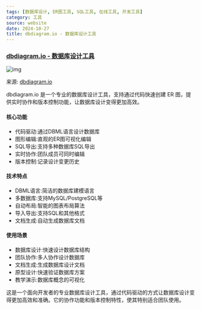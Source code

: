 ```yaml
---
tags: [数据库设计, ER图工具, SQL工具, 在线工具, 开发工具]
category: 工具
source: website
date: 2024-10-27
title: dbdiagram.io - 数据库设计工具
---
```


### [dbdiagram.io - 数据库设计工具](https://dbdiagram.io/home)

![img](https://img.mengpeng.tech/i/2024/12/06/6752942c3cc9b.webp)

来源: [dbdiagram.io](https://dbdiagram.io/home)

dbdiagram.io 是一个专业的数据库设计工具，支持通过代码快速创建 ER 图，提供实时协作和版本控制功能，让数据库设计变得更加高效。

#### 核心功能
- 代码驱动:通过DBML语言设计数据库
- 图形编辑:直观的ER图可视化编辑
- SQL导出:支持多种数据库SQL导出
- 实时协作:团队成员可同时编辑
- 版本控制:记录设计变更历史

#### 技术特点
- DBML语言:简洁的数据库建模语言
- 多数据库:支持MySQL/PostgreSQL等
- 自动布局:智能的图表布局算法
- 导入导出:支持SQL和其他格式
- 文档生成:自动生成数据库文档

#### 使用场景
- 数据库设计:快速设计数据库结构
- 团队协作:多人协作设计数据库
- 文档生成:生成数据库设计文档
- 原型设计:快速验证数据库方案
- 教学演示:数据库概念的可视化

这是一个面向开发者的专业数据库设计工具，通过代码驱动的方式让数据库设计变得更加高效和准确。它的协作功能和版本控制特性，使其特别适合团队使用。 